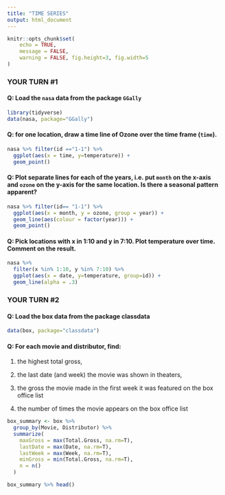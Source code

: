 ```yaml
---
title: "TIME SERIES"
output: html_document
---
```


```r
knitr::opts_chunk$set(
	echo = TRUE,
	message = FALSE,
	warning = FALSE, fig.height=3, fig.width=5
)
```


### YOUR TURN #1

#### Q: Load the `nasa` data from the package `GGally`

```r
library(tidyverse)
data(nasa, package="GGally")
```


#### Q:  for one location, draw a time line of Ozone over the time frame (`time`).  

```r
nasa %>% filter(id =="1-1") %>%
  ggplot(aes(x = time, y=temperature)) + 
  geom_point()
```


#### Q:  Plot separate lines for each of the years, i.e. put `month` on the x-axis and `ozone` on the y-axis for the same location. Is there a seasonal pattern apparent?  

```r
nasa %>% filter(id== "1-1") %>%
  ggplot(aes(x = month, y = ozone, group = year)) +
  geom_line(aes(colour = factor(year))) +
  geom_point()
```


#### Q:  Pick locations with x in 1:10 and y in 7:10. Plot temperature over time. Comment on the result.  

```r
nasa %>% 
  filter(x %in% 1:10, y %in% 7:10) %>%
  ggplot(aes(x = date, y=temperature, group=id)) +
  geom_line(alpha = .3) 
```


### YOUR TURN #2

#### Q: Load the box data from the package classdata

```r
data(box, package="classdata")
```

#### Q: For each movie and distributor, find:

(1) the highest total gross,

(2) the last date (and week) the movie was shown in theaters,

(3) the gross the movie made in the first week it was featured on the box office list

(4) the number of times the movie appears on the box office list

```r
box_summary <- box %>%
  group_by(Movie, Distributor) %>%
  summarize(
    maxGross = max(Total.Gross, na.rm=T),
    lastDate = max(Date, na.rm=T),
    lastWeek = max(Week, na.rm=T),
    minGross = min(Total.Gross, na.rm=T),
    n = n()
  )

box_summary %>% head()
```

